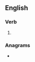 ==English==

===Verb===
{{head|en|present participle}}

# {{present participle of|coronate|lang=en|nocat=1}}

===Anagrams===
* {{l|en|cartooning}}